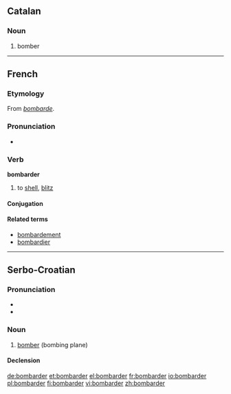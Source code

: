 ==Catalan==

===Noun===
{{infl|ca|noun}}

# bomber
----
==French==
===Etymology===
From ''[[bombarde]]''.

===Pronunciation===
* {{audio|Fr-bombarder.ogg|Audio}}

===Verb===
'''bombarder'''
#to [[shell]], [[blitz]]

====Conjugation====
{{fr-conj-er|bombard|avoir}}
====Related terms====
*[[bombardement]]
*[[bombardier]]

----

==Serbo-Croatian==

===Pronunciation===
* {{IPA|/bombǎrdeːr/|lang=sh}}
* {{hyphenation|bom|bar|der}}

===Noun===
{{sh-noun|g=m|head=bombàrdēr|r|бомбардер|бомба̀рде̄р}}

# [[bomber]] (bombing plane)

====Declension====
{{sh-decl-noun
|bombàrdēr|bombarderi
|bombardéra|bombardera
|bombarderu|bombarderima
|bombarder|bombardere
|bombarderu|bombarderi
|bombarderu|bombarderima
|bombarderom|bombarderima
}}

[[de:bombarder]]
[[et:bombarder]]
[[el:bombarder]]
[[fr:bombarder]]
[[io:bombarder]]
[[pl:bombarder]]
[[fi:bombarder]]
[[vi:bombarder]]
[[zh:bombarder]]